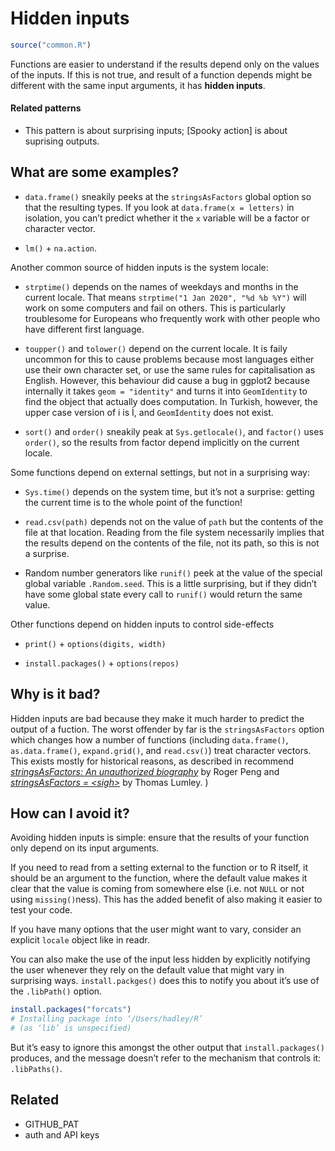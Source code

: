 # Hidden inputs

```r
source("common.R")
```

Functions are easier to understand if the results depend only on the values of the inputs. If this is not true, and result of a function depends might be different with the same input arguments, it has __hidden inputs__.

#### Related patterns {-}

* This pattern is about surprising inputs; [Spooky action] is about
  suprising outputs.

## What are some examples?

* `data.frame()` sneakily peeks at the `stringsAsFactors` global option so 
  that the resulting types. If you look at `data.frame(x = letters)` in 
  isolation, you can't predict whether it the `x` variable will be a 
  factor or character vector.
  
* `lm()` + `na.action`.

Another common source of hidden inputs is the system locale:
  
* `strptime()` depends on the names of weekdays and months in the current 
  locale. That means `strptime("1 Jan 2020", "%d %b %Y")` will work on some
  computers and fail on others. This is particularly troublesome for Europeans
  who frequently work with other people who have different first language.
  
* `toupper()` and `tolower()` depend on the current locale. It is faily 
  uncommon for this to cause problems because most languages either
  use their own character set, or use the same rules for capitalisation as 
  English. However, this behaviour did cause a bug in ggplot2 because 
  internally it takes `geom = "identity"` and turns it into `GeomIdentity` 
  to find the object that actually does computation. In Turkish, however, the 
  upper case version of i is İ, and `Geomİdentity` does not exist.
  
* `sort()` and `order()` sneakily peak at `Sys.getlocale()`, and 
  `factor()` uses `order()`, so the results from factor depend implicitly 
  on the current locale.

Some functions depend on external settings, but not in a surprising way:
  
* `Sys.time()` depends on the system time, but it's not a surprise: getting
  the current time is to the whole point of the function!

* `read.csv(path)` depends not on the value of `path` but the contents of the 
  file at that location. Reading from the file system necessarily implies that
  the results depend on the contents of the file, not its path, so this is not
  a surprise.

* Random number generators like `runif()` peek at the value of the special 
  global variable `.Random.seed`. This is a little surprising, but if they 
  didn't have some global state every call to `runif()` would return the 
  same value.

Other functions depend on hidden inputs to control side-effects

* `print()` + `options(digits, width)` 

* `install.packages()` + `options(repos)`

## Why is it bad?

Hidden inputs are bad because they make it much harder to predict the output of a fuction. The worst offender by far is the `stringsAsFactors` option which changes how a number of functions (including `data.frame()`, `as.data.frame()`, `expand.grid()`, and `read.csv()`) treat character vectors. This exists mostly for historical reasons, as described in recommend [*stringsAsFactors: An unauthorized biography*](http://simplystatistics.org/2015/07/24/stringsasfactors-an-unauthorized-biography/) by Roger Peng and [*stringsAsFactors = \<sigh\>*](http://notstatschat.tumblr.com/post/124987394001/stringsasfactors-sigh)
by Thomas Lumley. )

## How can I avoid it?

Avoiding hidden inputs is simple: ensure that the results of your function only depend on its input arguments.

If you need to read from a setting external to the function or to R itself, it should be an argument to the function, where the default value makes it clear that the value is coming from somewhere else (i.e. not `NULL` or not using `missing()`ness). This has the added benefit of also making it easier to test your code.

If you have many options that the user might want to vary, consider an explicit `locale` object like in readr.

You can also make the use of the input less hidden by explicitly notifying the user whenever they rely on the default value that might vary in surprising ways. `install.packges()` does this to notify you about it's use of the `.libPath()` option.

```r
install.packages("forcats")
# Installing package into ‘/Users/hadley/R’
# (as ‘lib’ is unspecified)
```

But it's easy to ignore this amongst the other output that `install.packages()` produces, and the message doesn't refer to the mechanism that controls it: `.libPaths()`.

## Related

* GITHUB_PAT
* auth and API keys
